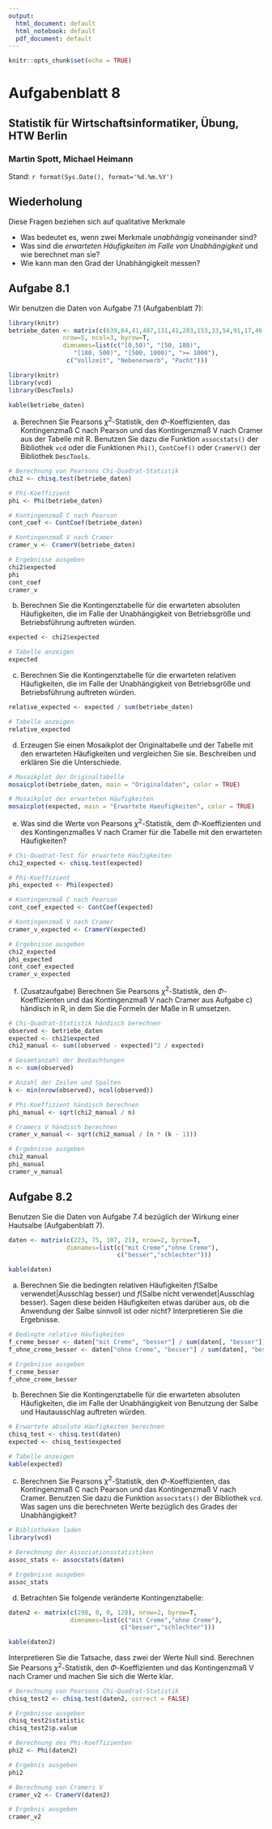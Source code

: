 ```yaml
---
output:
  html_document: default
  html_notebook: default
  pdf_document: default
---
```


```r
knitr::opts_chunk$set(echo = TRUE)
```

# Aufgabenblatt 8
## Statistik für Wirtschaftsinformatiker, Übung, HTW Berlin
### Martin Spott, Michael Heimann
Stand: `r format(Sys.Date(), format='%d.%m.%Y')`


## Wiederholung

Diese Fragen beziehen sich auf qualitative Merkmale

* Was bedeutet es, wenn zwei Merkmale *unabhängig* voneinander sind?
* Was sind die *erwarteten Häufigkeiten im Falle von Unabhängigkeit* und wie berechnet man sie?
* Wie kann man den Grad der Unabhängigkeit messen?

## Aufgabe 8.1 

Wir benutzen die Daten von Aufgabe 7.1 (Aufgabenblatt 7): 

```r
library(knitr)
betriebe_daten <- matrix(c(639,64,41,487,131,41,203,153,33,54,91,17,46,112,18),
               nrow=5, ncol=3, byrow=T,
               dimnames=list(c("[0,50)", "[50, 180)", 
                  "[180, 500)", "[500, 1000)", ">= 1000"),
                c("Vollzeit", "Nebenerwerb", "Pacht")))

library(knitr)
library(vcd)
library(DescTools)

kable(betriebe_daten)
```

a) Berechnen Sie Pearsons $\chi^2$-Statistik, den $\Phi$-Koeffizienten, das Kontingenzmaß C nach Pearson und das Kontingenzmaß V nach Cramer aus der Tabelle mit R. Benutzen Sie dazu die Funktion `assocstats()` der Bibliothek `vcd` oder die Funktionen `Phi()`, `ContCoef()` oder `CramerV()` der Bibliothek `DescTools`.

```r
# Berechnung von Pearsons Chi-Quadrat-Statistik
chi2 <- chisq.test(betriebe_daten)

# Phi-Koeffizient
phi <- Phi(betriebe_daten)

# Kontingenzmaß C nach Pearson
cont_coef <- ContCoef(betriebe_daten)

# Kontingenzmaß V nach Cramer
cramer_v <- CramerV(betriebe_daten)

# Ergebnisse ausgeben
chi2$expected
phi
cont_coef
cramer_v

```

b) Berechnen Sie die Kontingenztabelle für die erwarteten absoluten Häufigkeiten, die im Falle der Unabhängigkeit von Betriebsgröße und Betriebsführung auftreten würden. 

```r
expected <- chi2$expected

# Tabelle anzeigen
expected
```

c) Berechnen Sie die Kontingenztabelle für die erwarteten relativen Häufigkeiten, die im Falle der Unabhängigkeit von Betriebsgröße und Betriebsführung auftreten würden.

```r
relative_expected <- expected / sum(betriebe_daten)

# Tabelle anzeigen
relative_expected

```

d) Erzeugen Sie einen Mosaikplot der Originaltabelle und der Tabelle mit den erwarteten Häufigkeiten und vergleichen Sie sie. Beschreiben und erklären Sie die Unterschiede. 
```r
# Mosaikplot der Originaltabelle
mosaicplot(betriebe_daten, main = "Originaldaten", color = TRUE)

# Mosaikplot der erwarteten Häufigkeiten
mosaicplot(expected, main = "Erwartete Haeufigkeiten", color = TRUE)

```

e) Was sind die Werte von Pearsons $\chi^2$-Statistik, dem $\Phi$-Koeffizienten und des Kontingenzmaßes V nach Cramer für die Tabelle mit den erwarteten Häufigkeiten?
```r
# Chi-Quadrat-Test für erwartete Häufigkeiten
chi2_expected <- chisq.test(expected)

# Phi-Koeffizient
phi_expected <- Phi(expected)

# Kontingenzmaß C nach Pearson
cont_coef_expected <- ContCoef(expected)

# Kontingenzmaß V nach Cramer
cramer_v_expected <- CramerV(expected)

# Ergebnisse ausgeben
chi2_expected
phi_expected
cont_coef_expected
cramer_v_expected

```

f) (Zusatzaufgabe) Berechnen Sie Pearsons $\chi^2$-Statistik, den $\Phi$-Koeffizienten und das Kontingenzmaß V nach Cramer aus Aufgabe c) händisch in R, in dem Sie die Formeln der Maße in R umsetzen.   

```r
# Chi-Quadrat-Statistik händisch berechnen
observed <- betriebe_daten
expected <- chi2$expected
chi2_manual <- sum((observed - expected)^2 / expected)

# Gesamtanzahl der Beobachtungen
n <- sum(observed)

# Anzahl der Zeilen und Spalten
k <- min(nrow(observed), ncol(observed))

# Phi-Koeffizient händisch berechnen
phi_manual <- sqrt(chi2_manual / n)

# Cramers V händisch berechnen
cramer_v_manual <- sqrt(chi2_manual / (n * (k - 1)))

# Ergebnisse ausgeben
chi2_manual
phi_manual
cramer_v_manual

```


## Aufgabe 8.2

Benutzen Sie die Daten von Aufgabe 7.4 bezüglich der Wirkung einer Hautsalbe (Aufgabenblatt 7). 

```r
daten <- matrix(c(223, 75, 107, 21), nrow=2, byrow=T, 
                dimnames=list(c("mit Creme","ohne Creme"), 
                              c("besser","schlechter")))

kable(daten)
```

a) Berechnen Sie die bedingten relativen Häufigkeiten $f(\text{Salbe verwendet} | \text{Ausschlag besser})$ und $f(\text{Salbe nicht verwendet} | \text{Ausschlag besser})$. Sagen diese beiden Häufigkeiten etwas darüber aus, ob die Anwendung der Salbe sinnvoll ist oder nicht? Interpretieren Sie die Ergebnisse.
```r
# Bedingte relative Häufigkeiten
f_creme_besser <- daten["mit Creme", "besser"] / sum(daten[, "besser"])
f_ohne_creme_besser <- daten["ohne Creme", "besser"] / sum(daten[, "besser"])

# Ergebnisse ausgeben
f_creme_besser
f_ohne_creme_besser
```

b) Berechnen Sie die Kontingenztabelle für die erwarteten absoluten Häufigkeiten, die im Falle der Unabhängigkeit von Benutzung der Salbe und Hautausschlag auftreten würden. 

```r
# Erwartete absolute Häufigkeiten berechnen
chisq_test <- chisq.test(daten)
expected <- chisq_test$expected

# Tabelle anzeigen
kable(expected)

```

c) Berechnen Sie Pearsons $\chi^2$-Statistik, den $\Phi$-Koeffizienten, das Kontingenzmaß C nach Pearson und das Kontingenzmaß V nach Cramer. Benutzen Sie dazu die Funktion `assocstats()` der Bibliothek `vcd`. Was sagen uns die berechneten Werte bezüglich des Grades der Unabhängigkeit?

```r
# Bibliotheken laden
library(vcd)

# Berechnung der Assoziationsstatistiken
assoc_stats <- assocstats(daten)

# Ergebnisse ausgeben
assoc_stats

```

d) Betrachten Sie folgende veränderte Kontingenztabelle:
```r
daten2 <- matrix(c(298, 0, 0, 128), nrow=2, byrow=T, 
                 dimnames=list(c("mit Creme","ohne Creme"), 
                               c("besser","schlechter")))

kable(daten2)
```

Interpretieren Sie die Tatsache, dass zwei der Werte Null sind. Berechnen Sie Pearsons $\chi^2$-Statistik, den $\Phi$-Koeffizienten und das Kontingenzmaß V nach Cramer und machen Sie sich die Werte klar. 

```r
# Berechnung von Pearsons Chi-Quadrat-Statistik
chisq_test2 <- chisq.test(daten2, correct = FALSE)

# Ergebnisse ausgeben
chisq_test2$statistic
chisq_test2$p.value

# Berechnung des Phi-Koeffizienten
phi2 <- Phi(daten2)

# Ergebnis ausgeben
phi2

# Berechnung von Cramers V
cramer_v2 <- CramerV(daten2)

# Ergebnis ausgeben
cramer_v2



```
